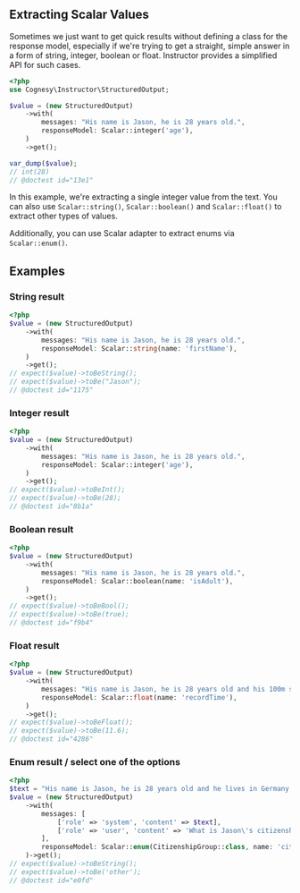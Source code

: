 ## Extracting Scalar Values

Sometimes we just want to get quick results without defining a class for the response model, especially if we're trying to get a straight, simple answer in a form of string, integer, boolean or float. Instructor provides a simplified API for such cases.

```php
<?php
use Cognesy\Instructor\StructuredOutput;

$value = (new StructuredOutput)
    ->with(
        messages: "His name is Jason, he is 28 years old.",
        responseModel: Scalar::integer('age'),
    )
    ->get();

var_dump($value);
// int(28)
// @doctest id="13e1"
```

In this example, we're extracting a single integer value from the text. You can also use `Scalar::string()`, `Scalar::boolean()` and `Scalar::float()` to extract other types of values.

Additionally, you can use Scalar adapter to extract enums via `Scalar::enum()`.


## Examples

### String result

```php
<?php
$value = (new StructuredOutput)
    ->with(
        messages: "His name is Jason, he is 28 years old.",
        responseModel: Scalar::string(name: 'firstName'),
    )
    ->get();
// expect($value)->toBeString();
// expect($value)->toBe("Jason");
// @doctest id="1175"
```

### Integer result

```php
<?php
$value = (new StructuredOutput)
    ->with(
        messages: "His name is Jason, he is 28 years old.",
        responseModel: Scalar::integer('age'),
    )
    ->get();
// expect($value)->toBeInt();
// expect($value)->toBe(28);
// @doctest id="8b1a"
```

### Boolean result

```php
<?php
$value = (new StructuredOutput)
    ->with(
        messages: "His name is Jason, he is 28 years old.",
        responseModel: Scalar::boolean(name: 'isAdult'),
    )
    ->get();
// expect($value)->toBeBool();
// expect($value)->toBe(true);
// @doctest id="f9b4"
```

### Float result

```php
<?php
$value = (new StructuredOutput)
    ->with(
        messages: "His name is Jason, he is 28 years old and his 100m sprint record is 11.6 seconds.",
        responseModel: Scalar::float(name: 'recordTime'),
    )
    ->get();
// expect($value)->toBeFloat();
// expect($value)->toBe(11.6);
// @doctest id="4286"
```

### Enum result / select one of the options

```php
<?php
$text = "His name is Jason, he is 28 years old and he lives in Germany.";
$value = (new StructuredOutput)
    ->with(
        messages: [
            ['role' => 'system', 'content' => $text],
            ['role' => 'user', 'content' => 'What is Jason\'s citizenship?'],
        ],
        responseModel: Scalar::enum(CitizenshipGroup::class, name: 'citizenshipGroup'),
    )->get();
// expect($value)->toBeString();
// expect($value)->toBe('other');
// @doctest id="e0fd"
```
